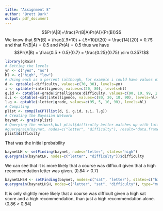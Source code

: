```yaml
---
title: "Assignment 8"
author: "Brett Burk"
output: pdf_document
---
```


\textbf{1}
$$Pr(A|B)=\frac{Pr(B|A)Pr(A)}{Pr(B)}$$ We know that $Pr(B) = \frac{(.9*10) + (.5*10)}{20} = \frac{14}{20} = 0.7$ and that $Pr(B|A) = 0.5$ and $Pr(A) = 0.5$ thus we have $$Pr(A|B) = \frac{0.5 * 0.5}{0.7} = \frac{0.25}{0.75} \sim 0.3571$$

\textbf{2}
```r
library(gRain)
# Setting the levels
yn <- c("yes", "no")
hl <- c("high", "low")
# Using each as a percent (although, for example i could have values of 1,4) for clarity
d <- cptable(~difficulty, values=c(70, 30), levels=yn)
i <- cptable(~intelligence, values=c(20, 80), levels=hl)
g.id <- cptable(~grade|intelligence:difficulty, values=c(90, 10, 99, 1, 20, 80, 40, 60), levels=hl)
s.i <- cptable(~sat|intelligence, values=c(80, 20, 10, 90), levels=hl)
l.g <- cptable(~letter|grade, values=c(95, 5, 10, 90), levels=hl)
# Compiling
plist <- compileCPT(list(d, i, g.id, s.i, l.g))
# Creating the Bayesian Network
baynet <- grain(plist)
# Querying the network,but plist$difficulty better matches up with latter columns, so I'll leave that one
#querygrain(baynet, nodes=c("letter", "difficulty"), result="data.frame")$difficulty
plist$difficulty
```
That was the initial probability
```r
baynetLH <- setFinding(baynet, nodes="letter", states="high")
querygrain(baynetLH, nodes=c("letter", "difficulty"))$difficulty
```
We can see that it is more likely that a course was difficult given that a high recommendation letter was given. $(0.84 > 0.7)$
```r
baynetLHSH <- setFinding(baynet, nodes=c("sat", "letter"), states=c("high", "high"))
querygrain(baynetLHSH, nodes=c("letter", "sat", "difficulty"), type="marginal")$difficulty
```
It is only slightly more likely that a course was difficult given a high sat score and a high recommendation, than just a high recommendation alone. (0.86 > 0.84)